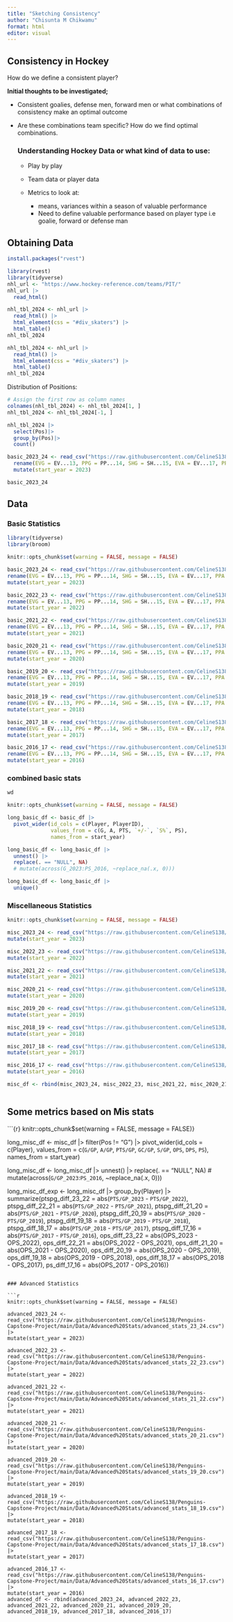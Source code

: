 ```yaml
---
title: "Sketching Consistency"
author: "Chisunta M Chikwamu"
format: html
editor: visual
---
```


## Consistency in Hockey

How do we define a consistent player?

**Initial thoughts to be investigated;**

-   Consistent goalies, defense men, forward men or what combinations of consistency make an optimal outcome

-   Are these combinations team specific? How do we find optimal combinations.

    ### Understanding Hockey Data or what kind of data to use:

    -   Play by play

    -   Team data or player data

    -   Metrics to look at:

        -   means, variances within a season of valuable performance
        -   Need to define valuable performance based on player type i.e goalie, forward or defense man

## Obtaining Data

```r
install.packages("rvest")
```

```r
library(rvest)
library(tidyverse)
nhl_url <- "https://www.hockey-reference.com/teams/PIT/"
nhl_url |> 
  read_html()
```

```r
nhl_tbl_2024 <- nhl_url |> 
  read_html() |> 
  html_element(css = "#div_skaters") |> 
  html_table()
nhl_tbl_2024
```

```r
nhl_tbl_2024 <- nhl_url |> 
  read_html() |> 
  html_element(css = "#div_skaters") |> 
  html_table()
nhl_tbl_2024


```

Distribution of Positions:

```r
# Assign the first row as column names
colnames(nhl_tbl_2024) <- nhl_tbl_2024[1, ]
nhl_tbl_2024 <- nhl_tbl_2024[-1, ]

```

```r
nhl_tbl_2024 |>
  select(Pos)|> 
  group_by(Pos)|>
  count()
```

```r
basic_2023_24 <- read_csv("https://raw.githubusercontent.com/CelineS138/Penguins-Capstone-Project/main/Data/Basic%20Stats/basic_stats_23_24.csv") |> 
  rename(EVG = EV...13, PPG = PP...14, SHG = SH...15, EVA = EV...17, PPA = PP...18, SHA = SH...19) |>
  mutate(start_year = 2023)
```

```r
basic_2023_24
```

## Data

### Basic Statistics

```r
library(tidyverse)
library(broom)

knitr::opts_chunk$set(warning = FALSE, message = FALSE)

basic_2023_24 <- read_csv("https://raw.githubusercontent.com/CelineS138/Penguins-Capstone-Project/main/Data/Basic%20Stats/basic_stats_23_24.csv") |>
rename(EVG = EV...13, PPG = PP...14, SHG = SH...15, EVA = EV...17, PPA = PP...18, SHA = SH...19) |>
mutate(start_year = 2023)

basic_2022_23 <- read_csv("https://raw.githubusercontent.com/CelineS138/Penguins-Capstone-Project/main/Data/Basic%20Stats/basic_stats_22_23.csv") |>
rename(EVG = EV...13, PPG = PP...14, SHG = SH...15, EVA = EV...17, PPA = PP...18, SHA = SH...19) |>
mutate(start_year = 2022)

basic_2021_22 <- read_csv("https://raw.githubusercontent.com/CelineS138/Penguins-Capstone-Project/main/Data/Basic%20Stats/basic_stats_21_22.csv") |>
rename(EVG = EV...13, PPG = PP...14, SHG = SH...15, EVA = EV...17, PPA = PP...18, SHA = SH...19) |>
mutate(start_year = 2021)

basic_2020_21 <- read_csv("https://raw.githubusercontent.com/CelineS138/Penguins-Capstone-Project/main/Data/Basic%20Stats/basic_stats_20_21.csv") |>
rename(EVG = EV...13, PPG = PP...14, SHG = SH...15, EVA = EV...17, PPA = PP...18, SHA = SH...19) |>
mutate(start_year = 2020)

basic_2019_20 <- read_csv("https://raw.githubusercontent.com/CelineS138/Penguins-Capstone-Project/main/Data/Basic%20Stats/basic_stats_19_20.csv") |>
rename(EVG = EV...13, PPG = PP...14, SHG = SH...15, EVA = EV...17, PPA = PP...18, SHA = SH...19) |>
mutate(start_year = 2019)

basic_2018_19 <- read_csv("https://raw.githubusercontent.com/CelineS138/Penguins-Capstone-Project/main/Data/Basic%20Stats/basic_stats_18_19.csv") |>
rename(EVG = EV...13, PPG = PP...14, SHG = SH...15, EVA = EV...17, PPA = PP...18, SHA = SH...19) |>
mutate(start_year = 2018)

basic_2017_18 <- read_csv("https://raw.githubusercontent.com/CelineS138/Penguins-Capstone-Project/main/Data/Basic%20Stats/basic_stats_17_18.csv") |>
rename(EVG = EV...13, PPG = PP...14, SHG = SH...15, EVA = EV...17, PPA = PP...18, SHA = SH...19) |>
mutate(start_year = 2017)

basic_2016_17 <- read_csv("https://raw.githubusercontent.com/CelineS138/Penguins-Capstone-Project/main/Data/Basic%20Stats/basic_stats_16_17.csv") |>
rename(EVG = EV...13, PPG = PP...14, SHG = SH...15, EVA = EV...17, PPA = PP...18, SHA = SH...19) |>
mutate(start_year = 2016)
```

### combined basic stats

```r
wd 
```

```r
knitr::opts_chunk$set(warning = FALSE, message = FALSE) 

long_basic_df <- basic_df |> 
  pivot_wider(id_cols = c(Player, PlayerID), 
              values_from = c(G, A, PTS, `+/-`, `S%`, PS), 
              names_from = start_year)

long_basic_df <- long_basic_df |>
  unnest() |> 
  replace(. == "NULL", NA)
  # mutate(across(G_2023:PS_2016, ~replace_na(.x, 0)))

long_basic_df <- long_basic_df |> 
  unique()
```

### Miscellaneous Statistics

```r
knitr::opts_chunk$set(warning = FALSE, message = FALSE)

misc_2023_24 <- read_csv("https://raw.githubusercontent.com/CelineS138/Penguins-Capstone-Project/main/Data/Misc%20Stats/misc_stats_23_24.csv") |>
mutate(start_year = 2023)

misc_2022_23 <- read_csv("https://raw.githubusercontent.com/CelineS138/Penguins-Capstone-Project/main/Data/Misc%20Stats/misc_stats_22_23.csv") |>
mutate(start_year = 2022)

misc_2021_22 <- read_csv("https://raw.githubusercontent.com/CelineS138/Penguins-Capstone-Project/main/Data/Misc%20Stats/misc_stats_21_22.csv") |>
mutate(start_year = 2021)

misc_2020_21 <- read_csv("https://raw.githubusercontent.com/CelineS138/Penguins-Capstone-Project/main/Data/Misc%20Stats/misc_stats_20_21.csv") |>
mutate(start_year = 2020)

misc_2019_20 <- read_csv("https://raw.githubusercontent.com/CelineS138/Penguins-Capstone-Project/main/Data/Misc%20Stats/misc_stats_19_20.csv") |>
mutate(start_year = 2019)

misc_2018_19 <- read_csv("https://raw.githubusercontent.com/CelineS138/Penguins-Capstone-Project/main/Data/Misc%20Stats/misc_stats_18_19.csv") |>
mutate(start_year = 2018)

misc_2017_18 <- read_csv("https://raw.githubusercontent.com/CelineS138/Penguins-Capstone-Project/main/Data/Misc%20Stats/misc_stats_17_18.csv") |>
mutate(start_year = 2017)

misc_2016_17 <- read_csv("https://raw.githubusercontent.com/CelineS138/Penguins-Capstone-Project/main/Data/Misc%20Stats/misc_stats_16_17.csv") |>
mutate(start_year = 2016)

misc_df <- rbind(misc_2023_24, misc_2022_23, misc_2021_22, misc_2020_21, misc_2019_20,  misc_2018_19, misc_2017_18, misc_2016_17)



```

## Some metrics based on Mis stats

```{r} knitr::opts_chunk$set(warning = FALSE, message = FALSE)}

long_misc_df <- misc_df |>
filter(Pos != "G") |>
pivot_wider(id_cols = c(Player),
values_from = c(`G/GP`, `A/GP`, `PTS/GP`, `GC/GP`, `S/GP`, `OPS`, `DPS`, `PS`),
names_from = start_year)

long_misc_df <- long_misc_df |>
unnest() |>
replace(. == "NULL", NA)
# mutate(across(`G/GP_2023`:`PS_2016`, ~replace_na(.x, 0)))

long_misc_df_exp <- long_misc_df |>
group_by(Player) |>
summarize(ptspg_diff_23_22 = abs(`PTS/GP_2023` - `PTS/GP_2022`),
ptspg_diff_22_21 = abs(`PTS/GP_2022` - `PTS/GP_2021`),
ptspg_diff_21_20 = abs(`PTS/GP_2021` - `PTS/GP_2020`),
ptspg_diff_20_19 = abs(`PTS/GP_2020` - `PTS/GP_2019`),
ptspg_diff_19_18 = abs(`PTS/GP_2019` - `PTS/GP_2018`),
ptspg_diff_18_17 = abs(`PTS/GP_2018` - `PTS/GP_2017`),
ptspg_diff_17_16 = abs(`PTS/GP_2017` - `PTS/GP_2016`),
ops_diff_23_22 = abs(OPS_2023 - OPS_2022),
ops_diff_22_21 = abs(OPS_2022 - OPS_2021),
ops_diff_21_20 = abs(OPS_2021 - OPS_2020),
ops_diff_20_19 = abs(OPS_2020 - OPS_2019),
ops_diff_19_18 = abs(OPS_2019 - OPS_2018),
ops_diff_18_17 = abs(OPS_2018 - OPS_2017),
ps_diff_17_16 = abs(OPS_2017 - OPS_2016))
```

### Advanced Statistics

```r
knitr::opts_chunk$set(warning = FALSE, message = FALSE)

advanced_2023_24 <- read_csv("https://raw.githubusercontent.com/CelineS138/Penguins-Capstone-Project/main/Data/Advanced%20Stats/advanced_stats_23_24.csv") |>
mutate(start_year = 2023)

advanced_2022_23 <- read_csv("https://raw.githubusercontent.com/CelineS138/Penguins-Capstone-Project/main/Data/Advanced%20Stats/advanced_stats_22_23.csv") |>
mutate(start_year = 2022)

advanced_2021_22 <- read_csv("https://raw.githubusercontent.com/CelineS138/Penguins-Capstone-Project/main/Data/Advanced%20Stats/advanced_stats_21_22.csv") |>
mutate(start_year = 2021)

advanced_2020_21 <- read_csv("https://raw.githubusercontent.com/CelineS138/Penguins-Capstone-Project/main/Data/Advanced%20Stats/advanced_stats_20_21.csv") |>
mutate(start_year = 2020)

advanced_2019_20 <- read_csv("https://raw.githubusercontent.com/CelineS138/Penguins-Capstone-Project/main/Data/Advanced%20Stats/advanced_stats_19_20.csv") |>
mutate(start_year = 2019)

advanced_2018_19 <- read_csv("https://raw.githubusercontent.com/CelineS138/Penguins-Capstone-Project/main/Data/Advanced%20Stats/advanced_stats_18_19.csv") |>
mutate(start_year = 2018)

advanced_2017_18 <- read_csv("https://raw.githubusercontent.com/CelineS138/Penguins-Capstone-Project/main/Data/Advanced%20Stats/advanced_stats_17_18.csv") |>
mutate(start_year = 2017)

advanced_2016_17 <- read_csv("https://raw.githubusercontent.com/CelineS138/Penguins-Capstone-Project/main/Data/Advanced%20Stats/advanced_stats_16_17.csv") |>
mutate(start_year = 2016)
advanced_df <- rbind(advanced_2023_24, advanced_2022_23, advanced_2021_22, advanced_2020_21, advanced_2019_20, advanced_2018_19, advanced_2017_18, advanced_2016_17)
```
